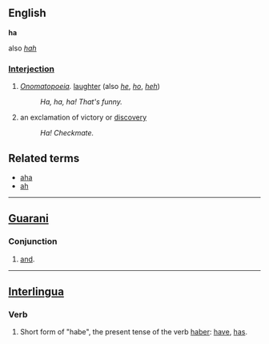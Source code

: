 ==English==
'''ha'''
;also ''[[hah]]''

=== [[Interjection]] ===
# ''[[Onomatopoeia]].'' [[laugh]]ter (also ''[[he]]'', ''[[ho]]'', ''[[heh]]'')
#: ''Ha, ha, ha!  That's funny.''
# an exclamation of victory or [[discovery]]
#: ''Ha! Checkmate.''

== Related terms ==
*[[aha]]
*[[ah]]

----
==[[Guarani]]==
===Conjunction===
# [[and]].

----
==[[Interlingua]]==
===Verb===
# Short form of "habe", the present tense of the verb [[haber]]: [[have]], [[has]].